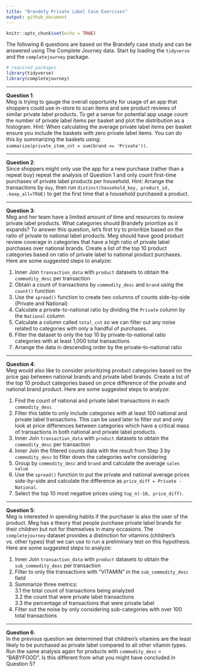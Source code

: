 ```yaml
---
title: "Brandefy Private Label Case Exercises"
output: github_document
---
```


```r
knitr::opts_chunk$set(echo = TRUE)
```

The following 6 questions are based on the Brandefy case study and can be answered 
using The Complete Journey data. Start by loading the `tidyverse` and the 
`completejourney` package.

```r
# required packages
library(tidyverse)
library(completejourney)
```

---

**Question 1**:  
Meg is trying to gauge the overall opportunity for usage of an app that shoppers 
could use in-store to scan items and see product reviews of similar private label 
products. To get a sense for potential app usage count the number of private 
label items per basket and plot the distribution as a histogram. Hint: When calculating 
the average private label items per basket ensure you include the baskets with zero 
private label items. You can do this by summarizing the baskets using:  
`summarize(private_item_cnt = sum(brand == 'Private'))`.

---

**Question 2**:  
Since shoppers might only use the app for a new purchase (rather than a repeat buy) 
repeat the analysis of Question 1 and only count first-time purchases of private label 
products per household. Hint: Arrange the transactions by `day`, then run 
`distinct(household_key, product_id, .keep_all=TRUE)` to get the first time that 
a household purchased a product.

---

**Question 3**:  
Meg and her team have a limited amount of time and resources to review private 
label products. What categories should Brandefy prioritize as it expands? To answer 
this question, let's first try to prioritize based on the ratio of private to national 
label products. Meg should have good product review coverage in categories that have a 
high ratio of private label purchases over national brands. Create a list of the 
top 10 product categories based on ratio of private label to national product purchases. 
Here are some suggested steps to analyze:

 1. Inner Join `transaction_data` with `product` datasets to obtain the `commodity_desc` per transaction
 2. Obtain a count of transactions by `commodity_desc` and `brand` using the `count()` function
 3. Use the `spread()` function to create two columns of counts side-by-side (Private and National)
 4. Calculate a private-to-national ratio by dividing the `Private` column by the `National` column
 5. Calculate a column called `total_cnt` so we can filter out any noise 
 related to categories with only a handful of purchases.
 6. Filter the dataset to only the top 10 by private-to-national ratio categories 
 with at least 1,000 total transactions
 7. Arrange the data in descending order by the private-to-national ratio

---

**Question 4**:  
Meg would also like to consider prioritizing product categories based on the price 
gap between national brands and private label brands. Create a list of the 
top 10 product categories based on price difference of the private and national brand 
product. Here are some suggested steps to analyze:

 1. Find the count of national and private label transactions in each `commodity_desc`
 2. Filter this table to only include categories with at least 100 national and 
 private label transactions. This can be used later to filter out and only look at 
 price differences between categories which have a critical mass of transactions in 
 both national and private label products.
 3. Inner Join `transaction_data` with `product` datasets to obtain the `commodity_desc` per transaction
 4. Inner Join the filtered counts data with the result from Step 3 by `commodity_desc` to 
 filter down the categories we're considering
 5. Group by `commodity_desc` and `brand` and calculate the average `sales value`
 6. Use the `spread()` function to put the private and national average prices side-by-side 
 and calculate the difference as `price_diff = Private - National`.
 7. Select the top 10 most negative prices using `top_n(-10, price_diff)`.

---

**Question 5**:  
Meg is interested in spending habits if the purchaser is also the user of the product. 
Meg has a theory that people purchase private label brands for their children but not for 
themselves in many occasions. The `completejourney` dataset provides a distinction 
for vitamins (children's vs. other types) that we can use to run a preliminary test 
on this hypothesis. Here are some suggested steps to analyze:

 1. Inner Join `transaction_data` with `product` datasets to obtain the `sub_commodity_desc` per transaction
 2. Filter to only the transactions with "VITAMIN" in the `sub_commodity_desc` field
 3. Summarize three metrics:  
   3.1 the total count of transactions being analyzed  
   3.2 the count that were private label transactions  
   3.3 the percentage of transactions that were private label  
 4. Filter out the noise by only considering sub-categories with over 100 total transactions

---

**Question 6**:  
In the previous question we determined that children's vitamins are the least likely 
to be purchased as private label compared to all other vitamin types. Run the same 
analysis again for products with `commodity_desc` = "BABYFOOD". Is this different 
from what you might have concluded in Question 5?
